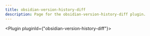 ---
title: obsidian-version-history-diff
description: Page for the obsidian-version-history-diff plugin.
---


<Plugin pluginId={"obsidian-version-history-diff"}></Plugin>
